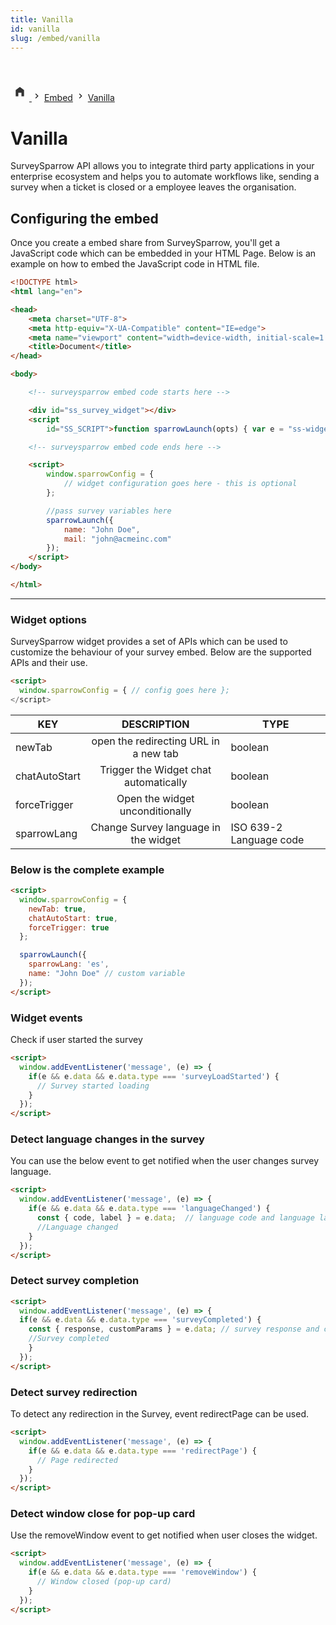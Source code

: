 ```yaml
---
title: Vanilla
id: vanilla
slug: /embed/vanilla
---
```


<br />
<br />



<div style={{
  display: "flex",
  alignItems: "center",
  paddingBlock: "20px"
}}>
<a href="/" style={{
    textDecoration: "none"
}} style={{
    height: "32px",
}}>
<svg width="30" height="30" viewBox="0 0 24 24" fill="none" xmlns="http://www.w3.org/2000/svg"><path d="M12.0001 6L6.66675 10V18H10.0001V13.3333H14.0001V18H17.3334V10L12.0001 6Z" fill="black" fill-opacity="0.8"></path></svg>
</a>
<svg width="16" height="16" viewBox="0 0 24 24" focusable="false" class="chakra-icon css-11vqkh8"><path fill="currentColor" d="M10 6L8.59 7.41 13.17 12l-4.58 4.59L10 18l6-6z"></path></svg>
<a href="/embed" class="navbar__link navbar__link_active" style={{
    marginLeft: "6px"
}}>Embed</a>
<svg width="16" height="16" viewBox="0 0 24 24" focusable="false" class="chakra-icon css-11vqkh8"><path fill="currentColor" d="M10 6L8.59 7.41 13.17 12l-4.58 4.59L10 18l6-6z"></path></svg>
<a href="/embed/vanilla" class="navbar__link navbar__link_active" style={{
    marginLeft: "6px"
}}>Vanilla</a>
</div>


# Vanilla

SurveySparrow API allows you to integrate third party applications in your enterprise ecosystem and helps you to automate workflows like, sending a survey when a ticket is closed or a employee leaves the organisation.

## Configuring the embed

Once you create a embed share from SurveySparrow, you'll get a JavaScript code which can be embedded in your HTML Page. Below is an example on how to embed the JavaScript code in HTML file.

```html
<!DOCTYPE html>
<html lang="en">

<head>
    <meta charset="UTF-8">
    <meta http-equiv="X-UA-Compatible" content="IE=edge">
    <meta name="viewport" content="width=device-width, initial-scale=1.0">
    <title>Document</title>
</head>

<body>

    <!-- surveysparrow embed code starts here -->

    <div id="ss_survey_widget"></div>
    <script
        id="SS_SCRIPT">function sparrowLaunch(opts) { var e = "ss-widget", t = "script", a = document, r = window, l = localStorage; var s, n, c, rm = a.getElementById('SS_SCRIPT'); r.SS_WIDGET_TOKEN = "tt-ssqBcbAG2EcEBqWdZ6G2mz"; r.SS_ACCOUNT = "xyz.surveysparrow.com"; r.SS_SURVEY_NAME = "Mckinsey-Survey"; if (!a.getElementById(e) && !l.getItem('removed-ss-widget-tt-ssqBcbAG2EcEBqWdZ6G2mz')) { var S = function () { S.update(arguments) }; S.args = []; S.update = function (e) { S.args.push(e) }; r.SparrowLauncher = S; s = a.getElementsByTagName(t); c = s[s.length - 1]; n = a.createElement(t); n.type = "text/javascript"; n.async = !0; n.id = e; n.src = ["https://", "xyz.surveysparrow.com/widget/", r.SS_WIDGET_TOKEN, "?", "customParams=", JSON.stringify(opts)].join(""); c.parentNode.insertBefore(n, c); r.SS_VARIABLES = opts; rm.parentNode.removeChild(rm); } };</script>

    <!-- surveysparrow embed code ends here -->

    <script>
        window.sparrowConfig = {
            // widget configuration goes here - this is optional
        };

        //pass survey variables here
        sparrowLaunch({
            name: "John Doe",
            mail: "john@acmeinc.com"
        });
    </script>
</body>

</html>
```

<hr />

### Widget options

SurveySparrow widget provides a set of APIs which can be used to customize the behaviour of your survey embed. Below are the supported APIs and their use.

```html
<script>
  window.sparrowConfig = { // config goes here };
</script>
```

| KEY           |              DESCRIPTION              | TYPE                    |
| ------------- | :-----------------------------------: | ----------------------- |
| newTab        | open the redirecting URL in a new tab | boolean                 |
| chatAutoStart | Trigger the Widget chat automatically | boolean                 |
| forceTrigger  |    Open the widget unconditionally    | boolean                 |
| sparrowLang   | Change Survey language in the widget  | ISO 639-2 Language code |

### Below is the complete example

```html
<script>
  window.sparrowConfig = {
    newTab: true,
    chatAutoStart: true,
    forceTrigger: true
  };

  sparrowLaunch({
    sparrowLang: 'es',
    name: "John Doe" // custom variable
  });
</script>
```

### Widget events

Check if user started the survey

```html
<script>
  window.addEventListener('message', (e) => {
    if(e && e.data && e.data.type === 'surveyLoadStarted') {
      // Survey started loading
    }
  });
</script>
```

### Detect language changes in the survey

You can use the below event to get notified when the user changes survey language.

```html
<script>
  window.addEventListener('message', (e) => {
    if(e && e.data && e.data.type === 'languageChanged') {
      const { code, label } = e.data;  // language code and language label
      //Language changed
    }
  });
</script>
```

### Detect survey completion

```html
<script>
  window.addEventListener('message', (e) => {
  if(e && e.data && e.data.type === 'surveyCompleted') {
    const { response, customParams } = e.data; // survey response and custom variables
    //Survey completed
    }
  });
</script>
```

### Detect survey redirection

To detect any redirection in the Survey, event redirectPage can be used.

```html
<script>
  window.addEventListener('message', (e) => {
    if(e && e.data && e.data.type === 'redirectPage') {
      // Page redirected
    }
  });
</script>

```

### Detect window close for pop-up card

Use the removeWindow event to get notified when user closes the widget.

```html
<script>
  window.addEventListener('message', (e) => {
    if(e && e.data && e.data.type === 'removeWindow') {
      // Window closed (pop-up card)
    }
  });
</script>


```
